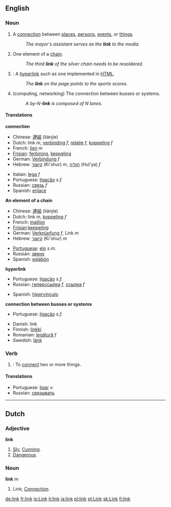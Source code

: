 ==English==

===Noun===
{{en-noun-reg}}

# A [[connection]] between [[place]]s, [[person]]s, [[event]]s, or [[thing]]s.
#: ''The mayor's assistant serves as the '''link''' to the media.''
# One element of a [[chain]].
#: ''The third '''link''' of the silver chain needs to be resoldered.'' 
#{{cattag|Computing}}: A [[hyperlink]] such as one implemented in [[HTML]].
#: ''The '''link''' on the page points to the sports scores.''
# (computing, networking) The connection between busses or systems.
#: ''A by-N-'''link''' is composed of N lanes.''

====Translations====
'''connection'''

{{top}}
*Chinese: [[連結]] (liánjíe)
*Dutch: link ''m'', [[verbinding]] ''f'', [[relatie]] ''f'', [[koppeling]] ''f'' 
*French: [[lien]] ''m''
*[[Frisian]]: [[ferbining]], [[keppeling]]
*German: [[Verbindung]] ''f''
*Hebrew: [[קישור]] (Ki'shur) ''m'', [[חוליה]] (Hul'ya) ''f''
{{mid}}
*Italian: [[lega]] ''f''
*Portuguese: [[ligação]] ''s.f.''
*Russian: [[связь]] ''f''
*Spanish: [[enlace]]
{{bottom}}

'''An element of a chain'''
{{top}}
*Chinese: [[連結]] (liánjíe)
*Dutch: link ''m'', [[koppeling]] ''f''
*French: [[maillon]]
*[[Frisian]]:[[keppeling]]
*German: [[Verknüpfung]] ''f'', Link ''m''
*Hebrew: [[קישור]] (Ki'shur) ''m''
{{mid}}
*[[w:Portugese language|Portuguese]]: [[elo]] ''s.m.''
*Russian: [[звено]]
*Spanish: [[eslabón]]
{{bottom}}

'''hyperlink'''
{{top}}
*Portuguese: [[ligação]] ''s.f.''
*Russian: [[гиперссылка]] ''f'', [[ссылка]] ''f''
{{mid}}
*Spanish: [[hipervínculo]]
{{bottom}}

'''connection between busses or systems'''
{{top}}
{{mid}}
*Portuguese: [[ligação]] ''s.f.''
{{bottom}}

{{checktrans}}
*Danish: link
*Finnish: [[linkki]]
*Romanian: [[legătură]] ''f''
*Swedish: [[länk]]

===Verb===
{{en-infl-reg-consonant|link||}}

# {{transitive}}: To [[connect]] two or more things.

====Translations====
*Portuguese: [[ligar]] ''v.''
*Russian: [[связывать]]

----

==Dutch==

===Adjective===
'''link'''
# [[Sly]]; [[Cunning]].
# [[Dangerous]].

===Noun===
'''link''' ''m''
# Link; [[Connection]].

[[de:link]]
[[fr:link]]
[[io:Link]]
[[it:link]]
[[ja:link]]
[[pl:link]]
[[pt:Link]]
[[sk:Link]]
[[fi:link]]